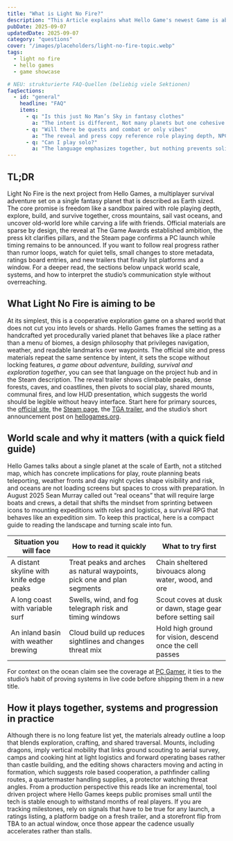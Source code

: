 ```yaml
---
title: "What is Light No Fire?"
description: "This Article explains what Hello Game's newest Game is about. We're taking a look at what Light No Fire could look like, what was confirmed and what not."
pubDate: 2025-09-07
updatedDate: 2025-09-07
category: "questions"
cover: "/images/placeholders/light-no-fire-topic.webp"
tags:
  - light no fire
  - hello games
  - game showcase

# NEU: strukturierte FAQ-Quellen (beliebig viele Sektionen)
faqSections:
  - id: "general"
    headline: "FAQ"
    items:
      - q: "Is this just No Man’s Sky in fantasy clothes"
        a: "The intent is different, Not many planets but one cohesive world, not starships but boats, mounts, and on foot traversal, less galaxy hopping, more expedition planning."
      - q: "Will there be quests and combat or only vibes"
        a: "The reveal and press copy reference role playing depth, NPCs, and hostile fauna, the trailer shows blades and bows in motion, expect a mix of authored goals and emergent systems."
      - q: "Can I play solo?"
        a: "The language emphasizes together, but nothing prevents solitary play, the challenge will be logistics, scale rewards cooperation, so be prepared to slow down and stage your trips."
---
```


## TL;DR

Light No Fire is the next project from Hello Games, a multiplayer survival adventure set on a single fantasy planet that is described as Earth sized. The core promise is freedom like a sandbox paired with role playing depth, explore, build, and survive together, cross mountains, sail vast oceans, and uncover old-world lore while carving a life with friends. Official materials are sparse by design, the reveal at The Game Awards established ambition, the press kit clarifies pillars, and the Steam page confirms a PC launch while timing remains to be announced. If you want to follow real progress rather than rumor loops, watch for quiet tells, small changes to store metadata, ratings board entries, and new trailers that finally list platforms and a window. For a deeper read, the sections below unpack world scale, systems, and how to interpret the studio’s communication style without overreaching.

## What Light No Fire is aiming to be

At its simplest, this is a cooperative exploration game on a shared world that does not cut you into levels or shards. Hello Games frames the setting as a handcrafted yet procedurally varied planet that behaves like a place rather than a menu of biomes, a design philosophy that privileges navigation, weather, and readable landmarks over waypoints. The official site and press materials repeat the same sentence by intent, it sets the scope without locking features, *a game about adventure, building, survival and exploration together*, you can see that language on the project hub and in the Steam description. The reveal trailer shows climbable peaks, dense forests, caves, and coastlines, then pivots to social play, shared mounts, communal fires, and low HUD presentation, which suggests the world should be legible without heavy interface. Start here for primary sources, the [official site](https://lightnofire.com/), the [Steam page](https://store.steampowered.com/app/2719590/Light_No_Fire/), the [TGA trailer](https://www.youtube.com/watch?v=EurwCUKajdc), and the studio’s short announcement post on [hellogames.org](https://hellogames.org/2023/12/12/announcing-light-no-fire/).

## World scale and why it matters (with a quick field guide)

Hello Games talks about a single planet at the scale of Earth, not a stitched map, which has concrete implications for play, route planning beats teleporting, weather fronts and day night cycles shape visibility and risk, and oceans are not loading screens but spaces to cross with preparation. In August 2025 Sean Murray called out “real oceans” that will require large boats and crews, a detail that shifts the mindset from sprinting between icons to mounting expeditions with roles and logistics, a survival RPG that behaves like an expedition sim. To keep this practical, here is a compact guide to reading the landscape and turning scale into fun.

| Situation you will face | How to read it quickly | What to try first |
| --- | --- | --- |
| A distant skyline with knife edge peaks | Treat peaks and arches as natural waypoints, pick one and plan segments | Chain sheltered bivouacs along water, wood, and ore |
| A long coast with variable surf | Swells, wind, and fog telegraph risk and timing windows | Scout coves at dusk or dawn, stage gear before setting sail |
| An inland basin with weather brewing | Cloud build up reduces sightlines and changes threat mix | Hold high ground for vision, descend once the cell passes |

For context on the ocean claim see the coverage at [PC Gamer](https://www.pcgamer.com/games/survival-crafting/sean-murray-says-the-earth-sized-planet-in-light-no-fire-will-have-real-oceans-that-players-will-need-large-boats-and-crews-to-cross/), it ties to the studio’s habit of proving systems in live code before shipping them in a new title.

## How it plays together, systems and progression in practice

Although there is no long feature list yet, the materials already outline a loop that blends exploration, crafting, and shared traversal. Mounts, including dragons, imply vertical mobility that links ground scouting to aerial survey, camps and cooking hint at light logistics and forward operating bases rather than castle building, and the editing shows characters moving and acting in formation, which suggests role based cooperation, a pathfinder calling routes, a quartermaster handling supplies, a protector watching threat angles. From a production perspective this reads like an incremental, tool driven project where Hello Games keeps public promises small until the tech is stable enough to withstand months of real players. If you are tracking milestones, rely on signals that have to be true for any launch, a ratings listing, a platform badge on a fresh trailer, and a storefront flip from TBA to an actual window, once those appear the cadence usually accelerates rather than stalls.


<FAQ sections={frontmatter.faqSections} />